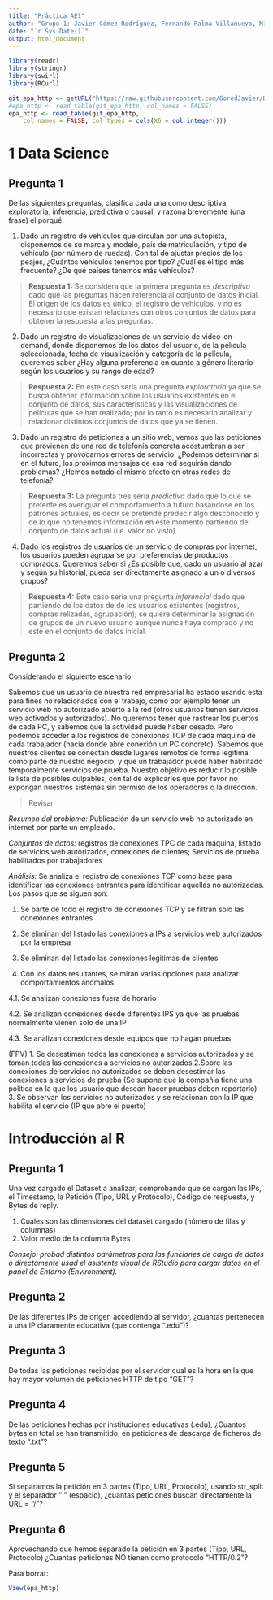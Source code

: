 ```yaml
---
title: "Práctica AE1"
author: "Grupo 1: Javier Gómez Rodríguez, Fernando Palma Villanueva, Mireia Náger Piazuelo"
date: "`r Sys.Date()`"
output: html_document
---
```


```r
library(readr)
library(stringr)
library(swirl)
library(RCurl)

git_epa_http <- getURL("https://raw.githubusercontent.com/GoredJavier/DataDrivenSecurity/refs/heads/main/epa-http.csv")
#epa_http <- read_table(git_epa_http, col_names = FALSE)
epa_http <- read_table(git_epa_http, 
    col_names = FALSE, col_types = cols(X6 = col_integer()))

```

# 1 Data Science

## Pregunta 1

De las siguientes preguntas, clasifica cada una como descriptiva, exploratoria,
inferencia, predictiva o causal, y razona brevemente (una frase) el porqué:

1. Dado un registro de vehículos que circulan por una autopista, disponemos de su
marca y modelo, país de matriculación, y tipo de vehículo (por número de
ruedas). Con tal de ajustar precios de los peajes, ¿Cuántos vehículos tenemos
por tipo? ¿Cuál es el tipo más frecuente? ¿De qué países tenemos más vehículos?

> **Respuesta 1:** Se considera que la primera pregunta es *descriptiva* dado que las preguntas hacen referencia al conjunto de datos inicial. El origen de los datos es único, el registro de vehículos, y no es necesario que existan relaciones con otros conjuntos de datos para obtener la respuesta a las preguntas. 

2. Dado un registro de visualizaciones de un servicio de video-on-demand, donde
disponemos de los datos del usuario, de la película seleccionada, fecha de visualización y categoría de la película, queremos saber ¿Hay alguna preferencia
en cuanto a género literario según los usuarios y su rango de edad?

> **Respuesta 2:** En este caso sería una pregunta *exploratoria* ya que se busca obtener información sobre los usuarios existentes en el conjunto de datos, sus características y las visualizaciones de películas que se han realizado; por lo tanto es necesario analizar y relacionar distintos conjuntos de datos que ya se tienen.   

3. Dado un registro de peticiones a un sitio web, vemos que las peticiones que
provienen de una red de telefonía concreta acostumbran a ser incorrectas y
provocarnos errores de servicio. ¿Podemos determinar si en el futuro, los
próximos mensajes de esa red seguirán dando problemas? ¿Hemos notado el
mismo efecto en otras redes de telefonía?

> **Respuesta 3:** La pregunta tres sería *predictiva* dado que lo que se pretente es averiguar el comportamiento a futuro basandose en los patrones actuales, es decir se pretende predecir algo desconocido y de lo que no tenemos información en este momento partiendo del conjunto de datos actual (i.e. valor no visto). 

4. Dado los registros de usuarios de un servicio de compras por internet, los
usuarios pueden agruparse por preferencias de productos comprados.
Queremos saber si ¿Es posible que, dado un usuario al azar y según su historial,
pueda ser directamente asignado a un o diversos grupos?

> **Respuesta 4:** Este caso sería una pregunta *inferencial* dado que partiendo de los datos de de los usuarios existentes (registros, compras relizadas, agrupación); se quiere determinar la asignación de grupos de un nuevo usuario aunque nunca haya comprado y no esté en el conjunto de datos inicial.  


## Pregunta 2

Considerando el siguiente escenario:

Sabemos que un usuario de nuestra red empresarial ha estado usando esta para fines
no relacionados con el trabajo, como por ejemplo tener un servicio web no autorizado
abierto a la red (otros usuarios tienen servicios web activados y autorizados). No
queremos tener que rastrear los puertos de cada PC, y sabemos que la actividad puede
haber cesado. Pero podemos acceder a los registros de conexiones TCP de cada máquina
de cada trabajador (hacia donde abre conexión un PC concreto). Sabemos que nuestros
clientes se conectan desde lugares remotos de forma legítima, como parte de nuestro
negocio, y que un trabajador puede haber habilitado temporalmente servicios de
prueba. Nuestro objetivo es reducir lo posible la lista de posibles culpables, con tal de explicarles que por favor no expongan nuestros sistemas sin permiso de los operadores o la dirección.

> Revisar

*Resumen del problema:* Publicación de un servicio web no autorizado en internet por parte un empleado.

*Conjuntos de datos:* registros de conexiones TPC de cada máquina, listado de servicios web autorizados, conexiones de clientes; Servicios de prueba habilitados por trabajadores

*Análisis:* Se analiza el registro de conexiones TCP como base para identificar las conexiones entrantes para identificar aquellas no autorizadas. Los pasos que se siguen son:

1. Se parte de todo el registro de conexiones TCP y se filtran solo las conexiones entrantes

2. Se eliminan del listado las conexiones a IPs a servicios web autorizados por la empresa

3. Se eliminan del listado las conexiones legitimas de clientes

4. Con los datos resultantes, se miran varias opciones para analizar comportamientos anómalos:

4.1. Se analizan conexiones fuera de horario

4.2. Se analizan conexiones desde diferentes IPS ya que las pruebas normalmente vienen solo de una IP 

4.3. Se analizan conexiones desde equipos que no hagan pruebas 

(FPV) 
1. Se desestiman todos las conexiones a servicios autorizados y se toman todas las conexiones a servicios no autorizados
2.Sobre las conexiones de servicios no autorizados se deben desestimar las conexiones a servicios de prueba (Se supone que la compañia tiene una politica en la que los usuario que desean hacer pruebas deben reportarlo)
3. Se observan los servicios no autorizados y se relacionan con la IP que habilita el servicio (IP que abre el puerto)
  

# Introducción al R

## Pregunta 1

Una vez cargado el Dataset a analizar, comprobando que se cargan las IPs, el
Timestamp, la Petición (Tipo, URL y Protocolo), Código de respuesta, y Bytes de reply.

1. Cuales son las dimensiones del dataset cargado (número de filas y columnas)
2. Valor medio de la columna Bytes

*Consejo: probad distintos parámetros para las funciones de carga de datos o directamente usad el asistente visual de RStudio para cargar datos en el panel de Entorno (Environment).*


## Pregunta 2

De las diferentes IPs de origen accediendo al servidor, ¿cuantas pertenecen a una IP
claramente educativa (que contenga ".edu")?

## Pregunta 3

De todas las peticiones recibidas por el servidor cual es la hora en la que hay mayor volumen de peticiones HTTP de tipo "GET"?

## Pregunta 4

De las peticiones hechas por instituciones educativas (.edu), ¿Cuantos bytes en total se han transmitido, en peticiones de descarga de ficheros de texto ".txt"?

## Pregunta 5

Si separamos la petición en 3 partes (Tipo, URL, Protocolo), usando str_split y el
separador " " (espacio), ¿cuantas peticiones buscan directamente la URL = "/"?

## Pregunta 6

Aprovechando que hemos separado la petición en 3 partes (Tipo, URL, Protocolo)
¿Cuantas peticiones NO tienen como protocolo "HTTP/0.2"?



Para borrar:
```r

View(epa_http)

```

